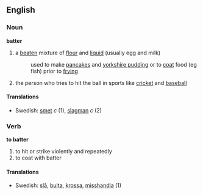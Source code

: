 ==English==

===Noun===
'''batter'''

# a [[beaten]] mixture of [[flour]] and [[liquid]] (usually egg and milk) 
#:used to make [[pancakes]] and [[yorkshire pudding]] or to [[coat]] food (eg fish) prior to [[frying]]
# the person who tries to hit the ball in sports like [[cricket]] and [[baseball]]

====Translations====
*Swedish: [[smet]] ''c'' (1), [[slagman]] ''c'' (2)

===Verb===
'''to batter'''
# to hit or strike violently and repeatedly
# to coat with batter

====Translations====
*Swedish: [[slå]], [[bulta]], [[krossa]], [[misshandla]] (1)